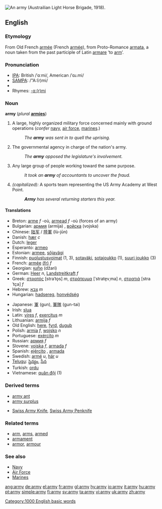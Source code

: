 [[Image:AustralianLightHorseBrigade.jpg|thumb|right|An army (Austrailian Light Horse Brigade, 1918).]]
{{wikipedia}}

==English==

{{rank|placed|desire|greater|565|army|horse|send|peace}}

===Etymology===
From Old French [[armée]] (French [[armée]]), from Proto-Romance [[armata]], a noun taken from the past participle of Latin [[armare]] ‘to [[arm]]’.

===Pronunciation===
*[[w:IPA|IPA]]: British /ˈɑːmi/, American /ˈɑɹ.mi/
*[[w:SAMPA|SAMPA]]: /"A:(r)mi/
*{{audio|en-us-army.ogg|Audio (US)}}
*Rhymes: [[Rhymes:English:-ɑː(r)mi|-ɑː(r)mi]]

===Noun===
'''army'''  (''plural'' '''[[armies]]''')
# A large, highly organized military force concerned mainly with ground operations (''confer'' [[navy]], [[air force]], [[marine]]s.)
#: ''The '''army''' was sent in to quell the uprising.''
# The governmental agency in charge of the nation's army.
#: ''The '''army''' opposed the legislature's involvement.''
# Any large group of people working toward the same purpose.
#: ''It took an '''army''' of accountants to uncover the fraud.''
# ''(capitalized):'' A sports team representing the US Army Academy at West Point.
#: '''''Army''' has several returning starters this year.''

====Translations====
{{top}}
*Breton: [[arme]] ''f'' -où, [[armead]] ''f'' -où (forces of an army)
*Bulgarian: [[армия]] (armija) {{f}}, [[войска]] (vojska) {{f}}
*Chinese: [[陆军]] / [[陸軍]] (lù-jūn)
*Danish: [[hær]] ''c''
*Dutch: [[leger]]
*Esperanto: [[armeo]]
*Estonian: [[armee]], [[sõjavägi]]
*Finnish: [[puolustusvoimat]] (1, 3), [[sotaväki]], [[sotajoukko]] (1), [[suuri joukko]] (3)
*French: [[armée]] [[:fr:armée|(fr)]] ''f''
*Georgian: [[ჯარი]] (džari)
*German: [[Heer]] ''n'', [[Landstreitkraft]] ''f''
*Greek: [[στρατός]] [straˈto̞s] ''m'', [[στράτευμα]] [ˈstrate̞vˌma] ''n'', [[στρατιά]] [straˈtça] ''f''
*Hebrew: [[צבא]] ''m''
*Hungarian: [[hadsereg]], [[honvédség]]
{{mid}}
*Japanese: [[軍]] (gun), [[軍隊]] (gun-tai)
*Irish: [[slua]]
*Latin: [[vires]] ''f'', [[exercitus]] ''m''
*Lithuanian: [[armija]] ''f''
*Old English: [[here#Old English|here]], [[fyrd]], [[duguþ]]
*Polish: [[armia]] ''f'', [[wojsko]] ''n''
*Portuguese: [[exército]] ''m''
*Russian: [[армия]] ''f''
*Slovene: [[vojska]] ''f'', [[armada]] ''f''
*Spanish: [[ejército]] {{m}}, [[armada]] {{f}}
*Swedish: [[armé]] ''u'', [[här]] ''u''
*[[Telugu]]: [[సైన్యం]], [[సేన]]
*Turkish: [[ordu]]
*Vietnamese: [[quân đội]] (1)
{{bottom}}

===Derived terms===
{{top}}
*[[army ant]]
*[[army surplus]]
{{mid}}
*[[Swiss Army Knife]], [[Swiss Army Penknife]]
{{bottom}}

===Related terms===
*[[arm]], [[arms]], [[armed]]
*[[armament]]
*[[armor]], [[armour]]

===See also===
*[[Navy]]
*[[Air Force]]
*[[Marines]]

[[Category:1000 English basic words]]

[[ang:army]]
[[de:army]]
[[el:army]]
[[fr:army]]
[[gl:army]]
[[hy:army]]
[[io:army]]
[[it:army]]
[[hu:army]]
[[pt:army]]
[[simple:army]]
[[fi:army]]
[[sv:army]]
[[ta:army]]
[[vi:army]]
[[uk:army]]
[[zh:army]]